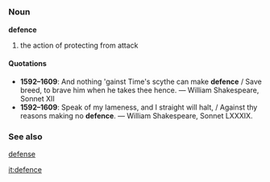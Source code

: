 =={{en}}==
===Noun===
'''defence'''
# the action of protecting from attack
====Quotations====
* '''1592&ndash;1609''': And nothing 'gainst Time's scythe can make '''defence''' /  Save breed, to brave him when he takes thee hence. &mdash; William Shakespeare, Sonnet XII
* '''1592&ndash;1609''': Speak of my lameness, and I straight will halt, / Against thy reasons making no '''defence'''. &mdash; William Shakespeare, Sonnet LXXXIX.
=== See also ===
[[defense]]

[[it:defence]]